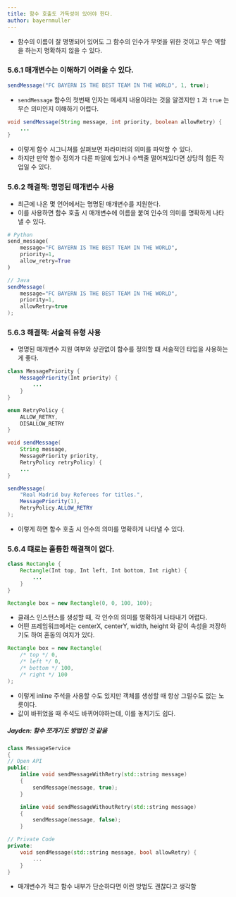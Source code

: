 ```yaml
---
title: 함수 호출도 가독성이 있어야 한다.
author: bayernmuller
---
```


* 함수의 이름이 잘 명명되어 있어도 그 함수의 인수가 무엇을 위한 것이고 무슨 역할을 하는지 명확하지 않을 수 있다.

### 5.6.1 매개변수는 이해하기 어려울 수 있다.

```java
sendMessage("FC BAYERN IS THE BEST TEAM IN THE WORLD", 1, true);
```

* `sendMessage` 함수의 첫번째 인자는 메세지 내용이라는 것을 알겠지만 `1` 과 `true` 는 무슨 의미인지 이해하기 어렵다.

```java
void sendMessage(String message, int priority, boolean allowRetry) {
    ...
}
```

* 이렇게 함수 시그니쳐를 살펴보면 파라미터의 의미를 파악할 수 있다.
* 하지만 만약 함수 정의가 다른 파일에 있거나 수백줄 떨어져있다면 상당히 힘든 작업일 수 있다.

### 5.6.2 해결책: 명명된 매개변수 사용

* 최근에 나온 몇 언어에서는 명명된 매개변수를 지원한다.
* 이를 사용하면 함수 호출 시 매개변수에 이름을 붙여 인수의 의미를 명확하게 나타낼 수 있다.

```python
# Python
send_message(
    message="FC BAYERN IS THE BEST TEAM IN THE WORLD", 
    priority=1, 
    allow_retry=True
)
```

```java
// Java
sendMessage(
    message="FC BAYERN IS THE BEST TEAM IN THE WORLD", 
    priority=1, 
    allowRetry=true
);
```

### 5.6.3 해결책: 서술적 유형 사용

* 명명된 매개변수 지원 여부와 상관없이 함수를 정의할 떄 서술적인 타입을 사용하는게 좋다.

```java
class MessagePriority {
    MessagePriority(Int priority) {
        ...
    }
}

enum RetryPolicy {
    ALLOW_RETRY,
    DISALLOW_RETRY
}

void sendMessage(
    String message,
    MessagePriority priority, 
    RetryPolicy retryPolicy) {
    ...
}

sendMessage(
    "Real Madrid buy Referees for titles.",
    MessagePriority(1),
    RetryPolicy.ALLOW_RETRY
);
```

* 이렇게 하면 함수 호출 시 인수의 의미를 명확하게 나타낼 수 있다.

### 5.6.4 떄로는 훌륭한 해결책이 없다.

```java
class Rectangle {
    Rectangle(Int top, Int left, Int bottom, Int right) {
        ...
    }
}

Rectangle box = new Rectangle(0, 0, 100, 100);
```

* 클래스 인스턴스를 생성할 때, 각 인수의 의미를 명확하게 나타내기 어렵다.
* 어떤 프레임워크에서는 centerX, centerY, width, height 와 같이 속성을 저장하기도 하여 혼동의 여지가 있다.

```java
Rectangle box = new Rectangle(
    /* top */ 0,
    /* left */ 0,
    /* bottom */ 100,
    /* right */ 100
);
```

* 이렇게 inline 주석을 사용할 수도 있지만 객체를 생성할 때 항상 그럴수도 없는 노릇이다.
* 값이 바뀌었을 때 주석도 바뀌어야하는데, 이를 놓치기도 쉽다.

##### Jayden: 함수 쪼개기도 방법인 것 같음

```cpp
class MessageService
{
// Open API
public:
    inline void sendMessageWithRetry(std::string message)
    {
        sendMessage(message, true);
    }

    inline void sendMessageWithoutRetry(std::string message)
    {
        sendMessage(message, false);
    }

// Private Code
private:
    void sendMessage(std::string message, bool allowRetry) {
        ...
    }
}
```
* 매개변수가 적고 함수 내부가 단순하다면 이런 방법도 괜찮다고 생각함